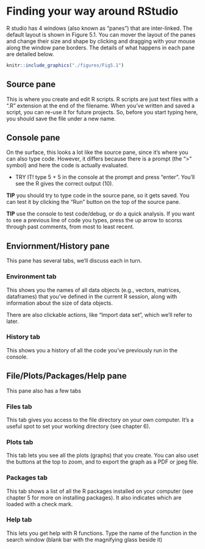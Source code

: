 # Finding your way around RStudio
 

R studio has 4 windows (also known as "panes") that are inter-linked. The default layout is shown in Figure 5.1. You can mover the layout of the panes and change their size and shape by clicking and dragging with your mouse along the window pane borders. The details of what happens in each pane are detailed below.

```r
knitr::include_graphics("./figures/Fig5.1")
```

## Source pane

This is where you create and edit R scripts. R scripts are just text files with a ".R" extension at the end of the filename. When you've written and saved a script, you can re-use it for future projects. So, before you start typing here, you should save the file under a new name. 

## Console pane

On the surface, this looks a lot like the source pane, since it's where you can also type code. However, it differs because there is a prompt (the ">" symbol) and here the code is actually evaluated.

- TRY IT! type 5 + 5 in the console at the prompt and press "enter". You'll see the R gives the correct output (10).

**TIP** you should try to type code in the source pane, so it gets saved. You can test it by clicking the "Run" button on the top of the source pane. 

**TIP** use the console to test code/debug, or do a quick analysis. If you want to see a previous line of code you types, press the up arrow to scorss through past comments, from most to least recent.

## Enviornment/History pane

This pane has several tabs, we'll discuss each in turn.

### Environment tab

This shows you the names of all data objects (e.g., vectors, matrices, dataframes) that you've defined in the current R session, along with information about the size of data objects. 

There are also clickable actions, like "Import data set", which we'll refer to later.

### History tab

This shows you a history of all the code you've previously run in the console. 

## File/Plots/Packages/Help pane

This pane also has a few tabs

### Files tab

This tab gives you access to the file directory on your own computer. It's a useful spot to set your working directory (see chapter 6).

### Plots tab

This tab lets you see all the plots (graphs) that you create. You can also uset the buttons at the top to zoom, and to export the graph as a PDF or jpeg file.

### Packages tab

This tab shows a list of all the R packages installed on your computer (see chapter 5 for more on installing packages). It also indicates which are loaded with a check mark.

### Help tab

This lets you get help with R functions. Type the name of the function in the search window (blank bar with the magnifying glass beside it)

